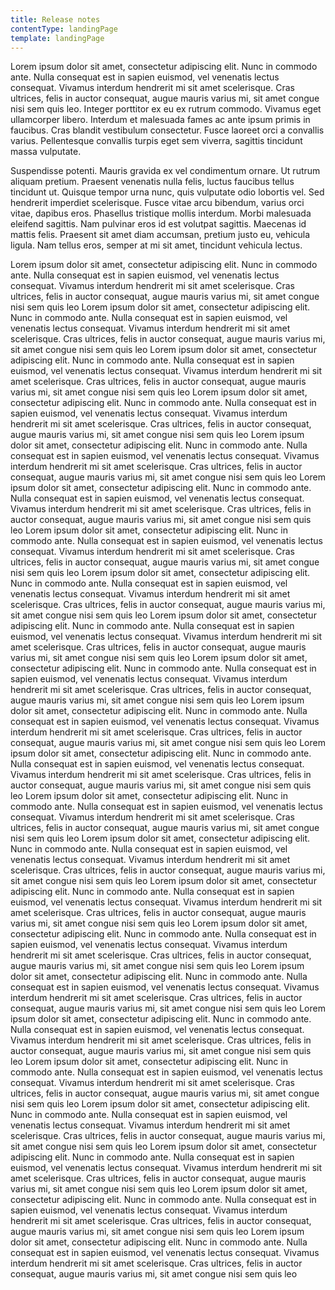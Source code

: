 ```yaml
---
title: Release notes
contentType: landingPage
template: landingPage
---
```


Lorem ipsum dolor sit amet, consectetur adipiscing elit. Nunc in commodo ante.
Nulla consequat est in sapien euismod, vel venenatis lectus consequat. Vivamus
interdum hendrerit mi sit amet scelerisque. Cras ultrices, felis in auctor
consequat, augue mauris varius mi, sit amet congue nisi sem quis leo. Integer
porttitor ex eu ex rutrum commodo. Vivamus eget ullamcorper libero. Interdum et
malesuada fames ac ante ipsum primis in faucibus. Cras blandit vestibulum
consectetur. Fusce laoreet orci a convallis varius. Pellentesque convallis
turpis eget sem viverra, sagittis tincidunt massa vulputate.

Suspendisse potenti. Mauris gravida ex vel condimentum ornare. Ut rutrum
aliquam pretium. Praesent venenatis nulla felis, luctus faucibus tellus
tincidunt ut. Quisque tempor urna nunc, quis vulputate odio lobortis vel. Sed
hendrerit imperdiet scelerisque. Fusce vitae arcu bibendum, varius orci vitae,
dapibus eros. Phasellus tristique mollis interdum. Morbi malesuada eleifend
sagittis. Nam pulvinar eros id est volutpat sagittis. Maecenas id mattis felis.
Praesent sit amet diam accumsan, pretium justo eu, vehicula ligula. Nam tellus
eros, semper at mi sit amet, tincidunt vehicula lectus.

<LandingPageTileGrid>
  <LandingPageTile 
    title=".NET Agent"
    icon="fe-check-square"
    href="/docs/release-notes/agent-release-notes/net-release-notes"
  >
    Lorem ipsum dolor sit amet, consectetur adipiscing elit. Nunc in commodo ante. Nulla consequat est in sapien euismod, vel venenatis lectus consequat. Vivamus interdum hendrerit mi sit amet scelerisque. Cras ultrices, felis in auctor consequat, augue mauris varius mi, sit amet congue nisi sem quis leo
  </LandingPageTile>
  <LandingPageTile
    title="Agent SDK"
    icon="fe-check-square"
    href="/docs/release-notes/agent-release-notes/agent-sdk-release-notes"
  >
    Lorem ipsum dolor sit amet, consectetur adipiscing elit. Nunc in commodo ante. Nulla consequat est in sapien euismod, vel venenatis lectus consequat. Vivamus interdum hendrerit mi sit amet scelerisque. Cras ultrices, felis in auctor consequat, augue mauris varius mi, sit amet congue nisi sem quis leo
  </LandingPageTile>
  <LandingPageTile
    title="Android"
    icon="fe-check-square"
    href="/docs/release-notes/mobile-release-notes/android-release-notes"
  >
    Lorem ipsum dolor sit amet, consectetur adipiscing elit. Nunc in commodo ante. Nulla consequat est in sapien euismod, vel venenatis lectus consequat. Vivamus interdum hendrerit mi sit amet scelerisque. Cras ultrices, felis in auctor consequat, augue mauris varius mi, sit amet congue nisi sem quis leo
  </LandingPageTile>
  <LandingPageTile
    title="Browser Agent"
    icon="fe-check-square"
    href="/docs/release-notes/new-relic-browser-release-notes/browser-agent-release-notes"
  >
    Lorem ipsum dolor sit amet, consectetur adipiscing elit. Nunc in commodo ante. Nulla consequat est in sapien euismod, vel venenatis lectus consequat. Vivamus interdum hendrerit mi sit amet scelerisque. Cras ultrices, felis in auctor consequat, augue mauris varius mi, sit amet congue nisi sem quis leo
  </LandingPageTile>
  <LandingPageTile
    title="C SDK"
    icon="fe-check-square"
    href="/docs/release-notes/agent-release-notes/c-sdk-release-notes"
  >
    Lorem ipsum dolor sit amet, consectetur adipiscing elit. Nunc in commodo ante. Nulla consequat est in sapien euismod, vel venenatis lectus consequat. Vivamus interdum hendrerit mi sit amet scelerisque. Cras ultrices, felis in auctor consequat, augue mauris varius mi, sit amet congue nisi sem quis leo
  </LandingPageTile>
  <LandingPageTile
    title="Containerized Private Minion (CPM)"
    icon="fe-check-square"
    href="/docs/release-notes/synthetics-release-notes/containerized-private-minions-release-notes"
  >
    Lorem ipsum dolor sit amet, consectetur adipiscing elit. Nunc in commodo ante. Nulla consequat est in sapien euismod, vel venenatis lectus consequat. Vivamus interdum hendrerit mi sit amet scelerisque. Cras ultrices, felis in auctor consequat, augue mauris varius mi, sit amet congue nisi sem quis leo
  </LandingPageTile>
  <LandingPageTile
    title="Go Agent"
    icon="fe-check-square"
    href="/docs/release-notes/agent-release-notes/go-release-notes"
  >
    Lorem ipsum dolor sit amet, consectetur adipiscing elit. Nunc in commodo ante. Nulla consequat est in sapien euismod, vel venenatis lectus consequat. Vivamus interdum hendrerit mi sit amet scelerisque. Cras ultrices, felis in auctor consequat, augue mauris varius mi, sit amet congue nisi sem quis leo
  </LandingPageTile>
  <LandingPageTile
    title="Insights for Android"
    icon="fe-check-square"
    href="/docs/release-notes/mobile-apps-release-notes/insights-android-release-notes"
  >
    Lorem ipsum dolor sit amet, consectetur adipiscing elit. Nunc in commodo ante. Nulla consequat est in sapien euismod, vel venenatis lectus consequat. Vivamus interdum hendrerit mi sit amet scelerisque. Cras ultrices, felis in auctor consequat, augue mauris varius mi, sit amet congue nisi sem quis leo
  </LandingPageTile>
  <LandingPageTile
    title="Insights for iOS"
    icon="fe-check-square"
    href="/docs/release-notes/mobile-apps-release-notes/insights-ios-release-notes"
  >
    Lorem ipsum dolor sit amet, consectetur adipiscing elit. Nunc in commodo ante. Nulla consequat est in sapien euismod, vel venenatis lectus consequat. Vivamus interdum hendrerit mi sit amet scelerisque. Cras ultrices, felis in auctor consequat, augue mauris varius mi, sit amet congue nisi sem quis leo
  </LandingPageTile>
  <LandingPageTile
    title="Insights for tvOS"
    icon="fe-check-square"
    href="/docs/release-notes/mobile-apps-release-notes/insights-tvos-release-notes"
  >
    Lorem ipsum dolor sit amet, consectetur adipiscing elit. Nunc in commodo ante. Nulla consequat est in sapien euismod, vel venenatis lectus consequat. Vivamus interdum hendrerit mi sit amet scelerisque. Cras ultrices, felis in auctor consequat, augue mauris varius mi, sit amet congue nisi sem quis leo
  </LandingPageTile>
  <LandingPageTile
    title="Java Agent"
    icon="fe-check-square"
    href="/docs/release-notes/agent-release-notes/java-release-notes"
  >
    Lorem ipsum dolor sit amet, consectetur adipiscing elit. Nunc in commodo ante. Nulla consequat est in sapien euismod, vel venenatis lectus consequat. Vivamus interdum hendrerit mi sit amet scelerisque. Cras ultrices, felis in auctor consequat, augue mauris varius mi, sit amet congue nisi sem quis leo
  </LandingPageTile>
  <LandingPageTile
    title="New Relic Infrastructure Agent"
    icon="fe-check-square"
    href="/docs/release-notes/infrastructure-release-notes/infrastructure-agent-release-notes"
  >
    Lorem ipsum dolor sit amet, consectetur adipiscing elit. Nunc in commodo ante. Nulla consequat est in sapien euismod, vel venenatis lectus consequat. Vivamus interdum hendrerit mi sit amet scelerisque. Cras ultrices, felis in auctor consequat, augue mauris varius mi, sit amet congue nisi sem quis leo
  </LandingPageTile>
  <LandingPageTile
    title="New Relic Infrastructure Windows Agent"
    icon="fe-check-square"
    href="/docs/release-notes/infrastructure-release-notes/infrastructure-agent-release-notes"
  >
    Lorem ipsum dolor sit amet, consectetur adipiscing elit. Nunc in commodo ante. Nulla consequat est in sapien euismod, vel venenatis lectus consequat. Vivamus interdum hendrerit mi sit amet scelerisque. Cras ultrices, felis in auctor consequat, augue mauris varius mi, sit amet congue nisi sem quis leo
  </LandingPageTile>
  <LandingPageTile
    title="New Relic for Android"
    icon="fe-check-square"
    href="/docs/release-notes/mobile-apps-release-notes/new-relic-android-release-notes"
  >
    Lorem ipsum dolor sit amet, consectetur adipiscing elit. Nunc in commodo ante. Nulla consequat est in sapien euismod, vel venenatis lectus consequat. Vivamus interdum hendrerit mi sit amet scelerisque. Cras ultrices, felis in auctor consequat, augue mauris varius mi, sit amet congue nisi sem quis leo
  </LandingPageTile>
  <LandingPageTile
    title="New Relic for iOS"
    icon="fe-check-square"
    href="/docs/release-notes/mobile-apps-release-notes/new-relic-ios-release-notes"
  >
    Lorem ipsum dolor sit amet, consectetur adipiscing elit. Nunc in commodo ante. Nulla consequat est in sapien euismod, vel venenatis lectus consequat. Vivamus interdum hendrerit mi sit amet scelerisque. Cras ultrices, felis in auctor consequat, augue mauris varius mi, sit amet congue nisi sem quis leo
  </LandingPageTile>
  <LandingPageTile
    title="Node.js Agent"
    icon="fe-check-square"
    href="/docs/release-notes/agent-release-notes/nodejs-release-notes"
  >
    Lorem ipsum dolor sit amet, consectetur adipiscing elit. Nunc in commodo ante. Nulla consequat est in sapien euismod, vel venenatis lectus consequat. Vivamus interdum hendrerit mi sit amet scelerisque. Cras ultrices, felis in auctor consequat, augue mauris varius mi, sit amet congue nisi sem quis leo
  </LandingPageTile>
  <LandingPageTile
    title="PHP Agent"
    icon="fe-check-square"
    href="/docs/release-notes/agent-release-notes/php-release-notes"
  >
    Lorem ipsum dolor sit amet, consectetur adipiscing elit. Nunc in commodo ante. Nulla consequat est in sapien euismod, vel venenatis lectus consequat. Vivamus interdum hendrerit mi sit amet scelerisque. Cras ultrices, felis in auctor consequat, augue mauris varius mi, sit amet congue nisi sem quis leo
  </LandingPageTile>
  <LandingPageTile
    title="Python Agent"
    icon="fe-check-square"
    href="/docs/release-notes/agent-release-notes/python-release-notes"
  >
    Lorem ipsum dolor sit amet, consectetur adipiscing elit. Nunc in commodo ante. Nulla consequat est in sapien euismod, vel venenatis lectus consequat. Vivamus interdum hendrerit mi sit amet scelerisque. Cras ultrices, felis in auctor consequat, augue mauris varius mi, sit amet congue nisi sem quis leo
  </LandingPageTile>
  <LandingPageTile
    title="Ruby Agent"
    icon="fe-check-square"
    href="/docs/release-notes/agent-release-notes/ruby-release-notes"
  >
    Lorem ipsum dolor sit amet, consectetur adipiscing elit. Nunc in commodo ante. Nulla consequat est in sapien euismod, vel venenatis lectus consequat. Vivamus interdum hendrerit mi sit amet scelerisque. Cras ultrices, felis in auctor consequat, augue mauris varius mi, sit amet congue nisi sem quis leo
  </LandingPageTile>
  <LandingPageTile
    title="XCFramework Agent"
    icon="fe-check-square"
    href="/docs/release-notes/mobile-release-notes/xcframework-release-notes"
  >
    Lorem ipsum dolor sit amet, consectetur adipiscing elit. Nunc in commodo ante. Nulla consequat est in sapien euismod, vel venenatis lectus consequat. Vivamus interdum hendrerit mi sit amet scelerisque. Cras ultrices, felis in auctor consequat, augue mauris varius mi, sit amet congue nisi sem quis leo
  </LandingPageTile>
  <LandingPageTile
    title="iOS"
    icon="fe-check-square"
    href="/docs/release-notes/mobile-release-notes/ios-release-notes"
  >
    Lorem ipsum dolor sit amet, consectetur adipiscing elit. Nunc in commodo ante. Nulla consequat est in sapien euismod, vel venenatis lectus consequat. Vivamus interdum hendrerit mi sit amet scelerisque. Cras ultrices, felis in auctor consequat, augue mauris varius mi, sit amet congue nisi sem quis leo
  </LandingPageTile>
  <LandingPageTile
    title="iOS Agent"
    icon="fe-check-square"
    href="/docs/release-notes/mobile-release-notes/ios-release-notes"
  >
    Lorem ipsum dolor sit amet, consectetur adipiscing elit. Nunc in commodo ante. Nulla consequat est in sapien euismod, vel venenatis lectus consequat. Vivamus interdum hendrerit mi sit amet scelerisque. Cras ultrices, felis in auctor consequat, augue mauris varius mi, sit amet congue nisi sem quis leo
  </LandingPageTile>
  <LandingPageTile
    title="tvOS Agent"
    icon="fe-check-square"
    href="/docs/release-notes/mobile-release-notes/tvos-release-notes"
  >
    Lorem ipsum dolor sit amet, consectetur adipiscing elit. Nunc in commodo ante. Nulla consequat est in sapien euismod, vel venenatis lectus consequat. Vivamus interdum hendrerit mi sit amet scelerisque. Cras ultrices, felis in auctor consequat, augue mauris varius mi, sit amet congue nisi sem quis leo
  </LandingPageTile>
</LandingPageTileGrid>
